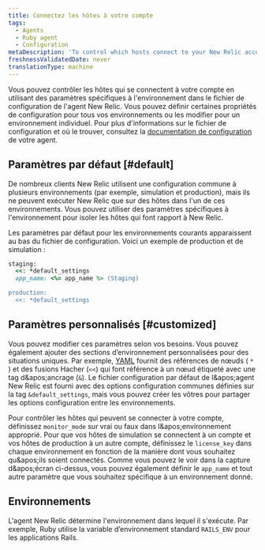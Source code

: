 ```yaml
---
title: Connectez les hôtes à votre compte
tags:
  - Agents
  - Ruby agent
  - Configuration
metaDescription: 'To control which hosts connect to your New Relic account, use environment-specific settings in your Ruby agent''s config file.'
freshnessValidatedDate: never
translationType: machine
---
```


Vous pouvez contrôler les hôtes qui se connectent à votre compte en utilisant des paramètres spécifiques à l&apos;environnement dans le fichier de configuration de l&apos;agent New Relic. Vous pouvez définir certaines propriétés de configuration pour tous vos environnements ou les modifier pour un environnement individuel. Pour plus d&apos;informations sur le fichier de configuration et où le trouver, consultez la [documentation de configuration](/docs/site/configuring-the-agent) de votre agent.

## Paramètres par défaut [#default]

De nombreux clients New Relic utilisent une configuration commune à plusieurs environnements (par exemple, simulation et production), mais ils ne peuvent exécuter New Relic que sur des hôtes dans l&apos;un de ces environnements. Vous pouvez utiliser des paramètres spécifiques à l&apos;environnement pour isoler les hôtes qui font rapport à New Relic.

Les paramètres par défaut pour les environnements courants apparaissent au bas du fichier de configuration. Voici un exemple de production et de simulation :

```ruby
staging:
  <<: *default_settings
  app_name: <%= app_name %> (Staging)

production:
  <<: *default_settings
```

## Paramètres personnalisés [#customized]

Vous pouvez modifier ces paramètres selon vos besoins. Vous pouvez également ajouter des sections d’environnement personnalisées pour des situations uniques. Par exemple, [YAML](http://en.wikipedia.org/wiki/YAML%23Data_merge_and_references "Le lien s'ouvre dans une nouvelle fenêtre") fournit des références de nœuds ( `*` ) et des fusions Hacher (`<<`) qui font référence à un nœud étiqueté avec une tag d&amp;apos;ancrage (`&`). Le fichier configuration par défaut de l&amp;apos;agent New Relic est fourni avec des options configuration communes définies sur la tag `&default_settings`, mais vous pouvez créer les vôtres pour partager les options configuration entre les environnements.

Pour contrôler les hôtes qui peuvent se connecter à votre compte, définissez `monitor_mode` sur vrai ou faux dans l&amp;apos;environnement approprié. Pour que vos hôtes de simulation se connectent à un compte et vos hôtes de production à un autre compte, définissez le `license_key` dans chaque environnement en fonction de la manière dont vous souhaitez qu&amp;apos;ils soient connectés. Comme vous pouvez le voir dans la capture d&amp;apos;écran ci-dessus, vous pouvez également définir le `app_name` et tout autre paramètre que vous souhaitez spécifique à un environnement donné.

## Environnements

L&apos;agent New Relic détermine l&apos;environnement dans lequel il s&apos;exécute. Par exemple, Ruby utilise la variable d’environnement standard `RAILS_ENV` pour les applications Rails.